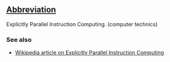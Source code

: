 ==[[Wiktionary:List of acronyms and abbreviations|Abbreviation]]==

Explicitly Parallel Instruction Computing. (computer technics)

===See also===
*[[w:Explicitly_Parallel_Instruction_Computing|Wikipedia article on Explicitly Parallel Instruction Computing]]